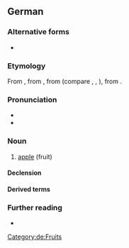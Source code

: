 {{also|apfel|Saft GamingTV}}

==German==
{{wikipedia|dab=Apfel|lang=de}}

===Alternative forms===
* {{l|de|Appel}} {{qualifier|colloquial; northern and central Germany}}

===Etymology===
From {{inh|de|gmh|apfel}}, from {{inh|de|goh|apful}}, from {{inh|de|gem-pro|*aplaz}} (compare {{cog|nl|appel}}, {{cog|fy|apel}}, {{cog|en|apple}}), from {{inh|de|ine-pro|*h₂ébōl}}.

===Pronunciation===
* {{IPA|/ˈapfəl/|[ˈapfəl]|[ˈapfl̩]|[ˈapɸəl]|[ˈapɸl̩]|lang=de}}
* {{audio|De-Apfel.ogg|audio|lang=de}}

===Noun===
{{de-noun|m|Apfels|Äpfel|Äpfelchen|dim2=Äpfelein|dim3=Äpflein}}

# [[apple]] (fruit)

====Declension====
{{de-decl-noun-m|s|pl=Äpfel}}

====Derived terms====
{{der3|lang=de
|apfelgrün
|apfelig
|Apfelbaum
|Apfelessig
|Apfelgarten
|Apfelkuchen
|Apfelplantage
|Apfelsaft
|Apfelschale
|Apfelscheibe
|Apfelschiffchen
|Apfelstückchen
|Apfeltorte
|Apfelwein
|Apfelwiese
|Bratapfel
|Goldapfel
|Gelbapfel
|Granatapfel
|Holzapfel
|Pferdeapfel
|Reichsapfel
|Rotapfel
|Zankapfel
|veräppeln
|ein Apfel und ein Ei
|der Apfel fällt nicht weit vom Stamm
}}

===Further reading===
* {{R:Duden}}

[[Category:de:Fruits]]